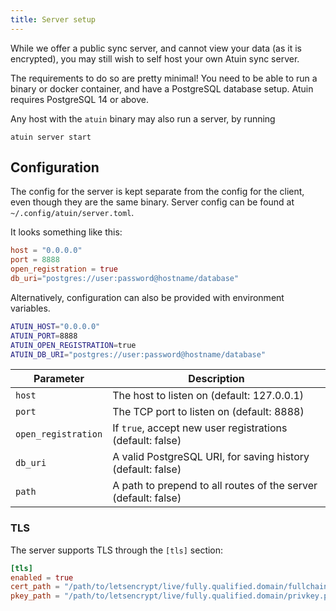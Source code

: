```yaml
---
title: Server setup
---
```


While we offer a public sync server, and cannot view your data (as it is encrypted), you may still wish to self host your own Atuin sync server.

The requirements to do so are pretty minimal! You need to be able to run a binary or docker container, and have a PostgreSQL database setup. Atuin requires PostgreSQL 14 or above.

Any host with the `atuin` binary may also run a server, by running

```shell
atuin server start
```

## Configuration

The config for the server is kept separate from the config for the client, even
though they are the same binary. Server config can be found at
`~/.config/atuin/server.toml`.

It looks something like this:

```toml
host = "0.0.0.0"
port = 8888
open_registration = true
db_uri="postgres://user:password@hostname/database"
```

Alternatively, configuration can also be provided with environment variables.

```sh
ATUIN_HOST="0.0.0.0"
ATUIN_PORT=8888
ATUIN_OPEN_REGISTRATION=true
ATUIN_DB_URI="postgres://user:password@hostname/database"
```


| Parameter           | Description                                                                   |
| ------------------- | ----------------------------------------------------------------------------- |
| `host`              | The host to listen on (default: 127.0.0.1)                                    |
| `port`              | The TCP port to listen on (default: 8888)                                         |
| `open_registration` | If `true`, accept new user registrations (default: false)                     |
| `db_uri`            | A valid PostgreSQL URI, for saving history (default: false)                   |
| `path`              | A path to prepend to all routes of the server (default: false)                |

### TLS

The server supports TLS through the `[tls]` section:

```toml
[tls]
enabled = true
cert_path = "/path/to/letsencrypt/live/fully.qualified.domain/fullchain.pem"
pkey_path = "/path/to/letsencrypt/live/fully.qualified.domain/privkey.pem"
```



